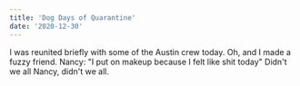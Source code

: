 ```yaml
---
title: 'Dog Days of Quarantine'
date: '2020-12-30'
---
```



<InteractiveImage
  image_id="gang_gj0c46"
/>
I was reunited briefly with some of the Austin crew today. Oh, and I made a fuzzy friend.
<BelowTheFold>
  <InteractiveImage
    image_id="nancy1_ic8ytp"
  />
  <InteractiveImage
    image_id="nancy2_fkxqcb"
  />
  Nancy: "I put on makeup because I felt like shit today"
  <InteractiveImage
    image_id="nancy3_yd8dtx"
  />
  Didn't we all Nancy, didn't we all.
</BelowTheFold>